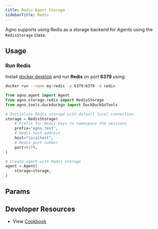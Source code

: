 ```yaml
---
title: Redis Agent Storage
sidebarTitle: Redis
---
```


Agno supports using Redis as a storage backend for Agents using the `RedisStorage` class.

## Usage

### Run Redis

Install [docker desktop](https://docs.docker.com/desktop/install/mac-install/) and run **Redis** on port **6379** using:

```bash
docker run --name my-redis -p 6379:6379 -d redis
```

```python redis_storage_for_agent.py
from agno.agent import Agent
from agno.storage.redis import RedisStorage
from agno.tools.duckduckgo import DuckDuckGoTools

# Initialize Redis storage with default local connection
storage = RedisStorage(
    # Prefix for Redis keys to namespace the sessions
    prefix="agno_test",
    # Redis host address
    host="localhost",
    # Redis port number
    port=6379,
)

# Create agent with Redis storage
agent = Agent(
    storage=storage,
)
```

## Params

<Snippet file="storage-redis-params.mdx" />

## Developer Resources

- View [Cookbook](https://github.com/agno-agi/agno/blob/main/cookbook/storage/redis_storage/redis_storage_for_agent.py)
